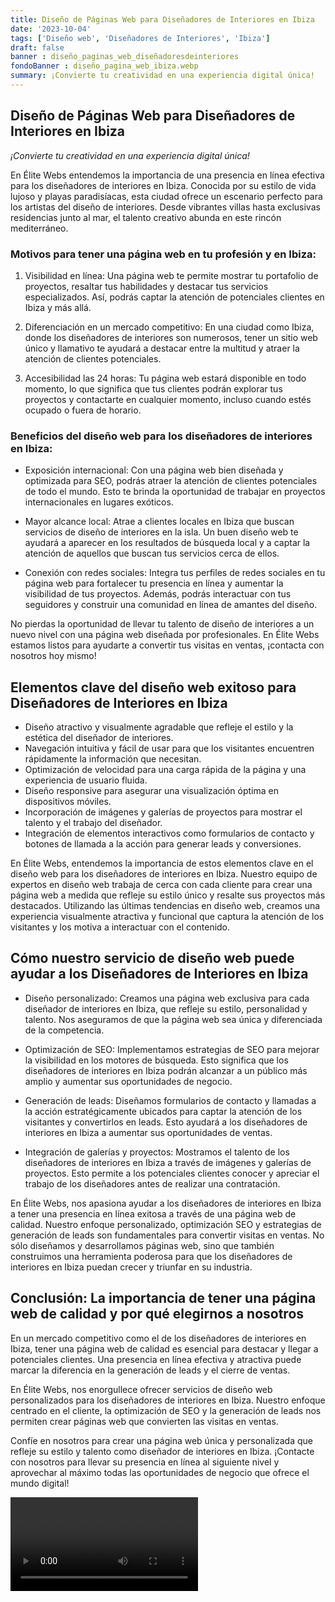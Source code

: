 ```yaml
---
title: Diseño de Páginas Web para Diseñadores de Interiores en Ibiza
date: '2023-10-04'
tags: ['Diseño web', 'Diseñadores de Interiores', 'Ibiza']
draft: false
banner : diseño_paginas_web_diseñadoresdeinteriores
fondoBanner : diseño_pagina_web_ibiza.webp
summary: ¡Convierte tu creatividad en una experiencia digital única!
---
```


## Diseño de Páginas Web para Diseñadores de Interiores en Ibiza

*¡Convierte tu creatividad en una experiencia digital única!*

En Élite Webs entendemos la importancia de una presencia en línea efectiva para los diseñadores de interiores en Ibiza. Conocida por su estilo de vida lujoso y playas paradisíacas, esta ciudad ofrece un escenario perfecto para los artistas del diseño de interiores. Desde vibrantes villas hasta exclusivas residencias junto al mar, el talento creativo abunda en este rincón mediterráneo.

### Motivos para tener una página web en tu profesión y en Ibiza:

1. Visibilidad en línea: Una página web te permite mostrar tu portafolio de proyectos, resaltar tus habilidades y destacar tus servicios especializados. Así, podrás captar la atención de potenciales clientes en Ibiza y más allá.

2. Diferenciación en un mercado competitivo: En una ciudad como Ibiza, donde los diseñadores de interiores son numerosos, tener un sitio web único y llamativo te ayudará a destacar entre la multitud y atraer la atención de clientes potenciales.

3. Accesibilidad las 24 horas: Tu página web estará disponible en todo momento, lo que significa que tus clientes podrán explorar tus proyectos y contactarte en cualquier momento, incluso cuando estés ocupado o fuera de horario.

### Beneficios del diseño web para los diseñadores de interiores en Ibiza:

- Exposición internacional: Con una página web bien diseñada y optimizada para SEO, podrás atraer la atención de clientes potenciales de todo el mundo. Esto te brinda la oportunidad de trabajar en proyectos internacionales en lugares exóticos.

- Mayor alcance local: Atrae a clientes locales en Ibiza que buscan servicios de diseño de interiores en la isla. Un buen diseño web te ayudará a aparecer en los resultados de búsqueda local y a captar la atención de aquellos que buscan tus servicios cerca de ellos.

- Conexión con redes sociales: Integra tus perfiles de redes sociales en tu página web para fortalecer tu presencia en línea y aumentar la visibilidad de tus proyectos. Además, podrás interactuar con tus seguidores y construir una comunidad en línea de amantes del diseño.

No pierdas la oportunidad de llevar tu talento de diseño de interiores a un nuevo nivel con una página web diseñada por profesionales. En Élite Webs estamos listos para ayudarte a convertir tus visitas en ventas, ¡contacta con nosotros hoy mismo!

<GifSeo />

<Cta />

## Elementos clave del diseño web exitoso para Diseñadores de Interiores en Ibiza

- Diseño atractivo y visualmente agradable que refleje el estilo y la estética del diseñador de interiores.
- Navegación intuitiva y fácil de usar para que los visitantes encuentren rápidamente la información que necesitan.
- Optimización de velocidad para una carga rápida de la página y una experiencia de usuario fluida.
- Diseño responsive para asegurar una visualización óptima en dispositivos móviles.
- Incorporación de imágenes y galerías de proyectos para mostrar el talento y el trabajo del diseñador.
- Integración de elementos interactivos como formularios de contacto y botones de llamada a la acción para generar leads y conversiones.

En Élite Webs, entendemos la importancia de estos elementos clave en el diseño web para los diseñadores de interiores en Ibiza. Nuestro equipo de expertos en diseño web trabaja de cerca con cada cliente para crear una página web a medida que refleje su estilo único y resalte sus proyectos más destacados. Utilizando las últimas tendencias en diseño web, creamos una experiencia visualmente atractiva y funcional que captura la atención de los visitantes y los motiva a interactuar con el contenido.

## Cómo nuestro servicio de diseño web puede ayudar a los Diseñadores de Interiores en Ibiza

- Diseño personalizado: Creamos una página web exclusiva para cada diseñador de interiores en Ibiza, que refleje su estilo, personalidad y talento. Nos aseguramos de que la página web sea única y diferenciada de la competencia.

- Optimización de SEO: Implementamos estrategias de SEO para mejorar la visibilidad en los motores de búsqueda. Esto significa que los diseñadores de interiores en Ibiza podrán alcanzar a un público más amplio y aumentar sus oportunidades de negocio.

- Generación de leads: Diseñamos formularios de contacto y llamadas a la acción estratégicamente ubicados para captar la atención de los visitantes y convertirlos en leads. Esto ayudará a los diseñadores de interiores en Ibiza a aumentar sus oportunidades de ventas.

- Integración de galerías y proyectos: Mostramos el talento de los diseñadores de interiores en Ibiza a través de imágenes y galerías de proyectos. Esto permite a los potenciales clientes conocer y apreciar el trabajo de los diseñadores antes de realizar una contratación.

En Élite Webs, nos apasiona ayudar a los diseñadores de interiores en Ibiza a tener una presencia en línea exitosa a través de una página web de calidad. Nuestro enfoque personalizado, optimización SEO y estrategias de generación de leads son fundamentales para convertir visitas en ventas. No sólo diseñamos y desarrollamos páginas web, sino que también construimos una herramienta poderosa para que los diseñadores de interiores en Ibiza puedan crecer y triunfar en su industria.

## Conclusión: La importancia de tener una página web de calidad y por qué elegirnos a nosotros

En un mercado competitivo como el de los diseñadores de interiores en Ibiza, tener una página web de calidad es esencial para destacar y llegar a potenciales clientes. Una presencia en línea efectiva y atractiva puede marcar la diferencia en la generación de leads y el cierre de ventas.

En Élite Webs, nos enorgullece ofrecer servicios de diseño web personalizados para los diseñadores de interiores en Ibiza. Nuestro enfoque centrado en el cliente, la optimización de SEO y la generación de leads nos permiten crear páginas web que convierten las visitas en ventas.

Confíe en nosotros para crear una página web única y personalizada que refleje su estilo y talento como diseñador de interiores en Ibiza. ¡Contacte con nosotros para llevar su presencia en línea al siguiente nivel y aprovechar al máximo todas las oportunidades de negocio que ofrece el mundo digital!

<Video />

<CtaBot job='Diseñadores de Interiores' city='Ibiza'/>

<Gmaps query='Ibiza+españa+maps' />